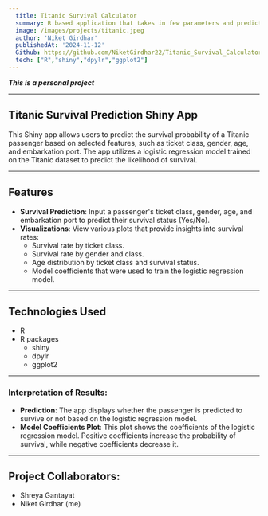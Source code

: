 ```yaml
---
  title: Titanic Survival Calculator
  summary: R based application that takes in few parameters and predicts the survival rate if the person was travelling in Titanic.
  image: /images/projects/titanic.jpeg
  author: 'Niket Girdhar'
  publishedAt: '2024-11-12'
  Github: https://github.com/NiketGirdhar22/Titanic_Survival_Calculator
  tech: ["R","shiny","dpylr","ggplot2"]
---
```


***This is a personal project***

---

## Titanic Survival Prediction Shiny App

This Shiny app allows users to predict the survival probability of a Titanic passenger based on selected features, such as ticket class, gender, age, and embarkation port. The app utilizes a logistic regression model trained on the Titanic dataset to predict the likelihood of survival.

---

## Features

- **Survival Prediction**: Input a passenger's ticket class, gender, age, and embarkation port to predict their survival status (Yes/No).
- **Visualizations**: View various plots that provide insights into survival rates:
  - Survival rate by ticket class.
  - Survival rate by gender and class.
  - Age distribution by ticket class and survival status.
  - Model coefficients that were used to train the logistic regression model.

---

## Technologies Used

- R 
- R packages
    - shiny
    - dpylr
    - ggplot2

---

### Interpretation of Results:
- **Prediction**: The app displays whether the passenger is predicted to survive or not based on the logistic regression model.
- **Model Coefficients Plot**: This plot shows the coefficients of the logistic regression model. Positive coefficients increase the probability of survival, while negative coefficients decrease it.

---

## Project Collaborators:

- Shreya Gantayat
- Niket Girdhar (me)